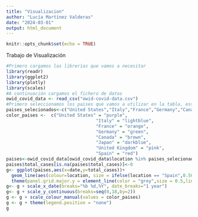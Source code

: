 ```yaml
---
title: "Visualizacion"
author: "Lucía Martínez Valderas"
date: "2024-03-01"
output: html_document
---
```


```r
knitr::opts_chunk$set(echo = TRUE)
```

Trabajo de Visualización
```r
#Primero cargamos las librerías que vamos a necesitar
library(readr)
library(ggplot2)
library(plotly)
library(scales)
#A continuación cargamos el fichero de datos
owid_covid_data <- read_csv("owid-covid-data.csv")
#Primero seleccionamos los paises que vamos a utilizar en la tabla, este será nuestro nuevo data frame con el que vamos a crear la gráfica
paises_selecionados<-c("United States","Italy","France","Germany","Canada","Japan","United Kingdom","Spain")
color_paises <-  c("United States" = "purple",
                                  "Italy" = "lightblue",
                                  "France" = "orange",
                                  "Germany" = "green",
                                  "Canada" = "brown",
                                  "Japan" = "darkblue",
                                  "United Kingdom" = "pink",
                                  "Spain" = "red")
paises<-owid_covid_data[owid_covid_data$location %in% paises_selecionados, ]
paises$total_cases[is.na(paises$total_cases)]<-0
g<- ggplot(paises,aes(x=date,y=total_cases))+
  geom_line(aes(colour=location, size = ifelse(location == "Spain",0.500001 ,0.5)))+
  theme(panel.grid.major.y = element_line(color = "grey",size = 0.5,linetype = 2))
g<- g + scale_x_date(breaks="%b %d,%Y", date_breaks="1 year")
g<- g + scale_y_continuous(breaks=seq(0,18,by=2)) 
g <- g + scale_colour_manual(values = color_paises)
g <- g + theme(legend.position = "none")
g


```

